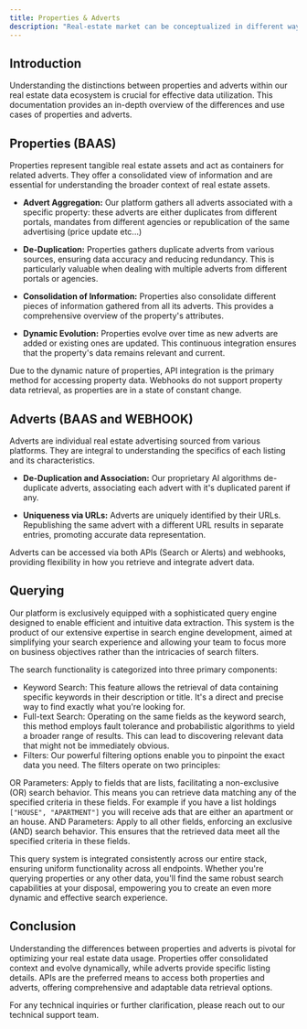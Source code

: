```yaml
---
title: Properties & Adverts
description: "Real-estate market can be conceptualized in different ways. We offer two different conceptualization depending on your needs: Properties & Adverts."
---
```


## Introduction

Understanding the distinctions between properties and adverts within our real estate data ecosystem is crucial for effective data utilization. This documentation provides an in-depth overview of the differences and use cases of properties and adverts.

## Properties (BAAS)

Properties represent tangible real estate assets and act as containers for related adverts. They offer a consolidated view of information and are essential for understanding the broader context of real estate assets.

- **Advert Aggregation:** Our platform gathers all adverts associated with a specific property: these adverts are either duplicates from different portals, mandates from different agencies or republication of the same advertising (price update etc...)

- **De-Duplication:** Properties gathers duplicate adverts from various sources, ensuring data accuracy and reducing redundancy. This is particularly valuable when dealing with multiple adverts from different portals or agencies.

- **Consolidation of Information:** Properties also consolidate different pieces of information gathered from all its adverts. This provides a comprehensive overview of the property's attributes.

- **Dynamic Evolution:** Properties evolve over time as new adverts are added or existing ones are updated. This continuous integration ensures that the property's data remains relevant and current.

<Tip>
    Due to the dynamic nature of properties, API integration is the primary method for accessing property data. Webhooks do not support property data retrieval, as properties are in a state of constant change.
</Tip>

## Adverts (BAAS and WEBHOOK)

Adverts are individual real estate advertising sourced from various platforms. They are integral to understanding the specifics of each listing and its characteristics.

- **De-Duplication and Association:** Our proprietary AI algorithms de-duplicate adverts, associating each advert with it's duplicated parent if any.

- **Uniqueness via URLs:** Adverts are uniquely identified by their URLs. Republishing the same advert with a different URL results in separate entries, promoting accurate data representation.

<Tip>
    Adverts can be accessed via both APIs (Search or Alerts) and webhooks, providing flexibility in how you retrieve and integrate advert data.
</Tip>

## Querying

Our platform is exclusively equipped with a sophisticated query engine designed to enable efficient and intuitive data extraction. This system is the product of our extensive expertise in search engine development, aimed at simplifying your search experience and allowing your team to focus more on business objectives rather than the intricacies of search filters.

The search functionality is categorized into three primary components:

- Keyword Search: This feature allows the retrieval of data containing specific keywords in their description or title. It's a direct and precise way to find exactly what you're looking for.
- Full-text Search: Operating on the same fields as the keyword search, this method employs fault tolerance and probabilistic algorithms to yield a broader range of results. This can lead to discovering relevant data that might not be immediately obvious.
- Filters: Our powerful filtering options enable you to pinpoint the exact data you need. The filters operate on two principles:

OR Parameters: Apply to fields that are lists, facilitating a non-exclusive (OR) search behavior. This means you can retrieve data matching any of the specified criteria in these fields. For example if you have a list holdings `["HOUSE", "APARTMENT"]` you will receive ads that are either an apartment or an house.
AND Parameters: Apply to all other fields, enforcing an exclusive (AND) search behavior. This ensures that the retrieved data meet all the specified criteria in these fields.

This query system is integrated consistently across our entire stack, ensuring uniform functionality across all endpoints. Whether you're querying properties or any other data, you'll find the same robust search capabilities at your disposal, empowering you to create an even more dynamic and effective search experience.

## Conclusion

Understanding the differences between properties and adverts is pivotal for optimizing your real estate data usage. Properties offer consolidated context and evolve dynamically, while adverts provide specific listing details. APIs are the preferred means to access both properties and adverts, offering comprehensive and adaptable data retrieval options.

For any technical inquiries or further clarification, please reach out to our technical support team.

